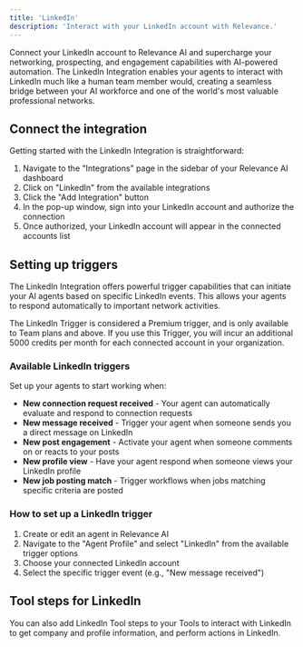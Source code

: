```yaml
---
title: 'LinkedIn'
description: 'Interact with your LinkedIn account with Relevance.'
---
```


Connect your LinkedIn account to Relevance AI and supercharge your networking, prospecting, and engagement capabilities with AI-powered automation. The LinkedIn Integration enables your agents to interact with LinkedIn much like a human team member would, creating a seamless bridge between your AI workforce and one of the world's most valuable professional networks.

## Connect the integration

Getting started with the LinkedIn Integration is straightforward:

1. Navigate to the "Integrations" page in the sidebar of your Relevance AI dashboard
2. Click on "LinkedIn" from the available integrations
3. Click the "Add Integration" button
4. In the pop-up window, sign into your LinkedIn account and authorize the connection
5. Once authorized, your LinkedIn account will appear in the connected accounts list

## Setting up triggers

The LinkedIn Integration offers powerful trigger capabilities that can initiate your AI agents based on specific LinkedIn events. This allows your agents to respond automatically to important network activities.

<Warning>The LinkedIn Trigger is considered a Premium trigger, and is only available to Team plans and above. If you use this Trigger, you will incur an additional 5000 credits per month for each connected account in your organization.</Warning>

### Available LinkedIn triggers

Set up your agents to start working when:

- **New connection request received** - Your agent can automatically evaluate and respond to connection requests
- **New message received** - Trigger your agent when someone sends you a direct message on LinkedIn
- **New post engagement** - Activate your agent when someone comments on or reacts to your posts
- **New profile view** - Have your agent respond when someone views your LinkedIn profile
- **New job posting match** - Trigger workflows when jobs matching specific criteria are posted

### How to set up a LinkedIn trigger

1. Create or edit an agent in Relevance AI
2. Navigate to the "Agent Profile" and select "LinkedIn" from the available trigger options
3. Choose your connected LinkedIn account
4. Select the specific trigger event (e.g., "New message received")

## Tool steps for LinkedIn

You can also add LinkedIn Tool steps to your Tools to interact with LinkedIn to get company and profile information, and perform actions in LinkedIn.

<Snippet file="components/integrations/linkedin-tool-steps.mdx" />